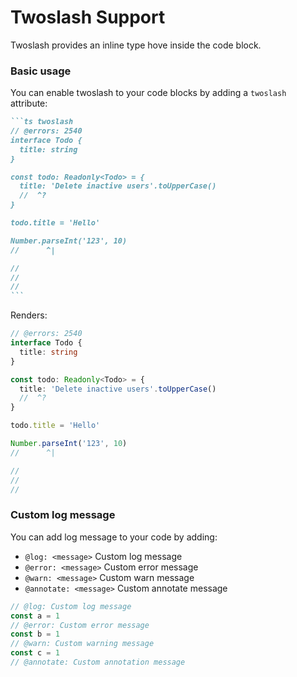 # Twoslash Support

Twoslash provides an inline type hove inside the code block.

### Basic usage

You can enable twoslash to your code blocks by adding a `twoslash` attribute:

````md copy=false filename="Markdown"
```ts twoslash
// @errors: 2540
interface Todo {
  title: string
}

const todo: Readonly<Todo> = {
  title: 'Delete inactive users'.toUpperCase()
  //  ^?
}

todo.title = 'Hello'

Number.parseInt('123', 10)
//      ^|

//
//
//
```
````

Renders:

```ts twoslash
// @errors: 2540
interface Todo {
  title: string
}

const todo: Readonly<Todo> = {
  title: 'Delete inactive users'.toUpperCase()
  //  ^?
}

todo.title = 'Hello'

Number.parseInt('123', 10)
//      ^|

//
//
//
```

### Custom log message

You can add log message to your code by adding:

- `@log: <message>` Custom log message
- `@error: <message>` Custom error message
- `@warn: <message>` Custom warn message
- `@annotate: <message>` Custom annotate message

```ts twoslash
// @log: Custom log message
const a = 1
// @error: Custom error message
const b = 1
// @warn: Custom warning message
const c = 1
// @annotate: Custom annotation message
```
